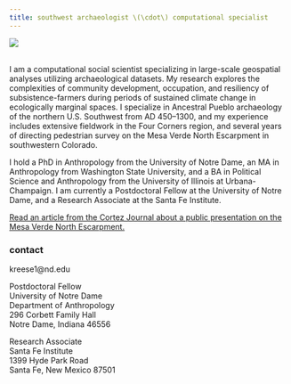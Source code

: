 ```yaml
---
title: southwest archaeologist \(\cdot\) computational specialist
---
```


![](/Users/kmreese/Documents/PROFESSIONAL/kmreese-io.github.io/Pictures/index.jpg)  
\  

I am a computational social scientist specializing in large-scale geospatial analyses utilizing archaeological datasets. My research explores the complexities of community development, occupation, and resiliency of subsistence-farmers during periods of sustained climate change in ecologically marginal spaces. I specialize in Ancestral Pueblo archaeology of the northern U.S. Southwest from AD 450--1300, and my experience includes extensive fieldwork in the Four Corners region, and several years of directing pedestrian survey on the Mesa Verde North Escarpment in southwestern Colorado.

I hold a PhD in Anthropology from the University of Notre Dame, an MA in Anthropology from Washington State University, and a BA in Political Science and Anthropology from the University of Illinois at Urbana-Champaign. I am currently a Postdoctoral Fellow at the University of Notre Dame, and a Research Associate at the Santa Fe Institute.

[Read an article from the Cortez Journal about a public presentation on the Mesa Verde North Escarpment.](https://the-journal.com/articles/156383-pueblo-villages-thrived-on-mesa-verde-escarpment)

### contact
kreese1@nd.edu

Postdoctoral Fellow  
University of Notre Dame   
Department of Anthropology   
296 Corbett Family Hall   
Notre Dame, Indiana 46556   

Research Associate  
Santa Fe Institute  
1399 Hyde Park Road  
Santa Fe, New Mexico 87501  
